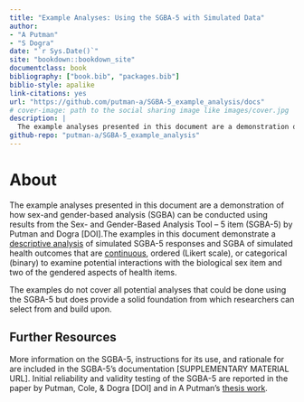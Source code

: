 ```yaml
---
title: "Example Analyses: Using the SGBA-5 with Simulated Data"
author: 
- "A Putman"
- "S Dogra"
date: "`r Sys.Date()`"
site: "bookdown::bookdown_site"
documentclass: book
bibliography: ["book.bib", "packages.bib"]
biblio-style: apalike
link-citations: yes
url: "https://github.com/putman-a/SGBA-5_example_analysis/docs"
# cover-image: path to the social sharing image like images/cover.jpg
description: |
  The example analyses presented in this document are a demonstration of how sex-and gender-based analysis (SGBA) can be conducted using results from the Sex- and Gender-Based Analysis Tool – 5 item (SGBA-5) by Putman and Dogra.\
github-repo: "putman-a/SGBA-5_example_analysis"
---
```



# About

The example analyses presented in this document are a demonstration of how sex-and gender-based analysis (SGBA) can be conducted using results from the Sex- and Gender-Based Analysis Tool – 5 item (SGBA-5) by Putman and Dogra [DOI].The examples in this document demonstrate a [descriptive analysis](#descriptive-analysis) of simulated SGBA-5 responses and SGBA of simulated health outcomes that are [continuous](#continuous), ordered (Likert scale), or categorical (binary) to examine potential interactions with the biological sex item and two of the gendered aspects of health items.

The examples do not cover all potential analyses that could be done using the SGBA-5 but does provide a solid foundation from which researchers can select from and build upon.

## Further Resources

More information on the SGBA-5, instructions for its use, and rationale for are included in the SGBA-5’s documentation [SUPPLEMENTARY MATERIAL URL]. Initial reliability and validity testing of the SGBA-5 are reported in the paper by Putman, Cole, & Dogra [DOI] and in A Putman's [thesis work](https://ontariotechu.scholaris.ca/items/fddf2667-8cd6-429d-85bd-74b0076ab561).
